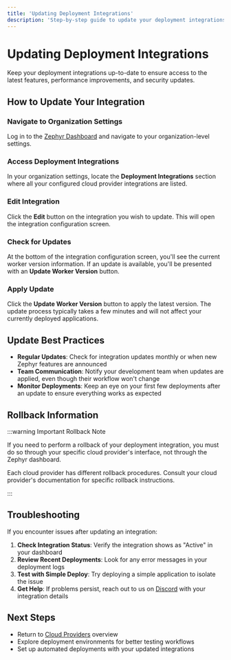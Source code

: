 ```yaml
---
title: 'Updating Deployment Integrations'
description: 'Step-by-step guide to update your deployment integrations and keep them current'
---
```



# Updating Deployment Integrations

Keep your deployment integrations up-to-date to ensure access to the latest features, performance improvements, and security updates.

## How to Update Your Integration

<Steps>

### Navigate to Organization Settings

Log in to the [Zephyr Dashboard](https://app.zephyr-cloud.io) and navigate to your organization-level settings.

### Access Deployment Integrations

In your organization settings, locate the **Deployment Integrations** section where all your configured cloud provider integrations are listed.

### Edit Integration

Click the **Edit** button on the integration you wish to update. This will open the integration configuration screen.

### Check for Updates

At the bottom of the integration configuration screen, you'll see the current worker version information. If an update is available, you'll be presented with an **Update Worker Version** button.

### Apply Update

Click the **Update Worker Version** button to apply the latest version. The update process typically takes a few minutes and will not affect your currently deployed applications.

</Steps>

## Update Best Practices

- **Regular Updates**: Check for integration updates monthly or when new Zephyr features are announced
- **Team Communication**: Notify your development team when updates are applied, even though their workflow won't change
- **Monitor Deployments**: Keep an eye on your first few deployments after an update to ensure everything works as expected

## Rollback Information

:::warning Important Rollback Note

If you need to perform a rollback of your deployment integration, you must do so through your specific cloud provider's interface, not through the Zephyr dashboard. 

Each cloud provider has different rollback procedures. Consult your cloud provider's documentation for specific rollback instructions.

:::

## Troubleshooting

If you encounter issues after updating an integration:

1. **Check Integration Status**: Verify the integration shows as "Active" in your dashboard
2. **Review Recent Deployments**: Look for any error messages in your deployment logs
3. **Test with Simple Deploy**: Try deploying a simple application to isolate the issue
4. **Get Help**: If problems persist, reach out to us on [Discord](https://zephyr-cloud.io/discord) with your integration details

## Next Steps

- Return to [Cloud Providers](/cloud) overview
- Explore deployment environments for better testing workflows
- Set up automated deployments with your updated integrations